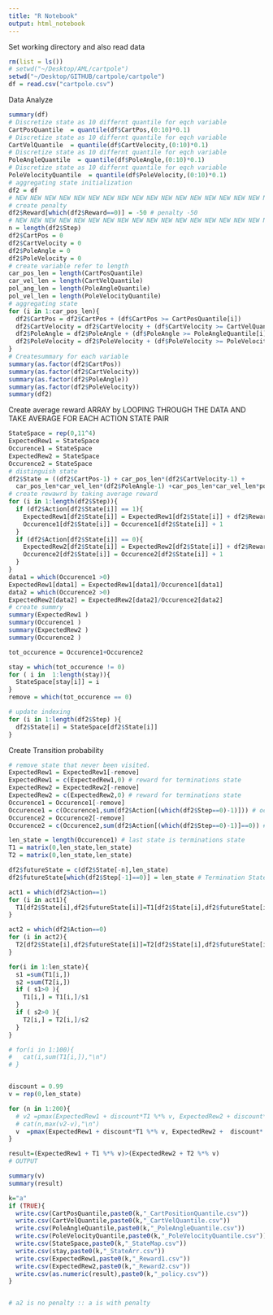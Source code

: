 ```yaml
---
title: "R Notebook"
output: html_notebook
---
```

Set working directory and also read data
```r
rm(list = ls())
# setwd("~/Desktop/AML/cartpole")
setwd("~/Desktop/GITHUB/cartpole/cartpole")
df = read.csv("cartpole.csv")
```

Data Analyze
```r
summary(df)
# Discretize state as 10 differnt quantile for eqch variable
CartPosQuantile  = quantile(df$CartPos,(0:10)*0.1)
# Discretize state as 10 differnt quantile for eqch variable
CartVelQuantile  = quantile(df$CartVelocity,(0:10)*0.1)
# Discretize state as 10 differnt quantile for eqch variable
PoleAngleQuantile  = quantile(df$PoleAngle,(0:10)*0.1)
# Discretize state as 10 differnt quantile for eqch variable
PoleVelocityQuantile  = quantile(df$PoleVelocity,(0:10)*0.1)
# aggregating state initialization
df2 = df
# NEW NEW NEW NEW NEW NEW NEW NEW NEW NEW NEW NEW NEW NEW NEW NEW NEW NEW NEW NEW NEW NEW NEW NEW NEW NEW NEW NEW NEW NEW NEW NEW
# create penalty
df2$Reward[which(df2$Reward==0)] = -50 # penalty -50
# NEW NEW NEW NEW NEW NEW NEW NEW NEW NEW NEW NEW NEW NEW NEW NEW NEW NEW NEW NEW NEW NEW NEW NEW NEW NEW NEW NEW NEW NEW NEW NEW
n = length(df2$Step)
df2$CartPos = 0
df2$CartVelocity = 0
df2$PoleAngle = 0
df2$PoleVelocity = 0
# create variable refer to length
car_pos_len = length(CartPosQuantile)
car_vel_len = length(CartVelQuantile)
pol_ang_len = length(PoleAngleQuantile)
pol_vel_len = length(PoleVelocityQuantile)
# aggregating state 
for (i in 1:car_pos_len){
  df2$CartPos = df2$CartPos + (df$CartPos >= CartPosQuantile[i])
  df2$CartVelocity = df2$CartVelocity + (df$CartVelocity >= CartVelQuantile[i])
  df2$PoleAngle = df2$PoleAngle + (df$PoleAngle >= PoleAngleQuantile[i])
  df2$PoleVelocity = df2$PoleVelocity + (df$PoleVelocity >= PoleVelocityQuantile[i])
}
# Createsummary for each variable
summary(as.factor(df2$CartPos))
summary(as.factor(df2$CartVelocity))
summary(as.factor(df2$PoleAngle))
summary(as.factor(df2$PoleVelocity))
summary(df2)

```

Create average reward ARRAY by LOOPING THROUGH THE DATA AND TAKE AVERAGE FOR EACH ACTION STATE PAIR
```r
StateSpace = rep(0,11^4)
ExpectedRew1 = StateSpace
Occurence1 = StateSpace
ExpectedRew2 = StateSpace
Occurence2 = StateSpace
# distinguish state
df2$State = ((df2$CartPos-1) + car_pos_len*(df2$CartVelocity-1) + 
  car_pos_len*car_vel_len*(df2$PoleAngle-1) +car_pos_len*car_vel_len*pol_ang_len*(df2$PoleVelocity-1))+1
# create rewawrd by taking average reward
for (i in 1:length(df2$Step)){
  if (df2$Action[df2$State[i]] == 1){
    ExpectedRew1[df2$State[i]] = ExpectedRew1[df2$State[i]] + df2$Reward[i]
    Occurence1[df2$State[i]] = Occurence1[df2$State[i]] + 1    
  }
  if (df2$Action[df2$State[i]] == 0){
    ExpectedRew2[df2$State[i]] = ExpectedRew2[df2$State[i]] + df2$Reward[i]
    Occurence2[df2$State[i]] = Occurence2[df2$State[i]] + 1    
  }
}
data1 = which(Occurence1 >0)
ExpectedRew1[data1] = ExpectedRew1[data1]/Occurence1[data1] 
data2 = which(Occurence2 >0)
ExpectedRew2[data2] = ExpectedRew2[data2]/Occurence2[data2] 
# create summry 
summary(ExpectedRew1 )
summary(Occurence1 )
summary(ExpectedRew2 )
summary(Occurence2 )

tot_occurence = Occurence1+Occurence2

stay = which(tot_occurence != 0)
for ( i in  1:length(stay)){
  StateSpace[stay[i]] = i 
}
remove = which(tot_occurence == 0)

# update indexing 
for (i in 1:length(df2$Step) ){
  df2$State[i] = StateSpace[df2$State[i]]
}
```


Create Transition probability
```r
# remove state that never been visited.
ExpectedRew1 = ExpectedRew1[-remove]
ExpectedRew1 = c(ExpectedRew1,0) # reward for terminations state
ExpectedRew2 = ExpectedRew2[-remove]
ExpectedRew2 = c(ExpectedRew2,0) # reward for terminations state
Occurence1 = Occurence1[-remove]
Occurence1 = c(Occurence1,sum(df2$Action[(which(df2$Step==0)-1)])) # occurence for terminations state
Occurence2 = Occurence2[-remove]
Occurence2 = c(Occurence2,sum(df2$Action[(which(df2$Step==0)-1)]==0)) # occurence for terminations state

len_state = length(Occurence1) # last state is terminations state
T1 = matrix(0,len_state,len_state)
T2 = matrix(0,len_state,len_state)

df2$futureState = c(df2$State[-n],len_state)
df2$futureState[which(df2$Step[-1]==0)] = len_state # Termination State

act1 = which(df2$Action==1) 
for (i in act1){
  T1[df2$State[i],df2$futureState[i]]=T1[df2$State[i],df2$futureState[i]]+1
}

act2 = which(df2$Action==0) 
for (i in act2){
  T2[df2$State[i],df2$futureState[i]]=T2[df2$State[i],df2$futureState[i]]+1
}

for(i in 1:len_state){
  s1 =sum(T1[i,])
  s2 =sum(T2[i,])
  if ( s1>0 ){
    T1[i,] = T1[i,]/s1
  }
  if ( s2>0 ){
    T2[i,] = T2[i,]/s2
  }
}

# for(i in 1:100){
#   cat(i,sum(T1[i,]),"\n")
# }


discount = 0.99
v = rep(0,len_state)

for (n in 1:200){
  # v2 =pmax(ExpectedRew1 + discount*T1 %*% v, ExpectedRew2 + discount*T2 %*% v)
  # cat(n,max(v2-v),"\n")
  v  =pmax(ExpectedRew1 + discount*T1 %*% v, ExpectedRew2 +  discount* T2 %*% v)
}

result=(ExpectedRew1 + T1 %*% v)>(ExpectedRew2 + T2 %*% v)
# OUTPUT

summary(v)
summary(result)

k="a"
if (TRUE){
  write.csv(CartPosQuantile,paste0(k,"_CartPositionQuantile.csv"))
  write.csv(CartVelQuantile,paste0(k,"_CartVelQuantile.csv"))
  write.csv(PoleAngleQuantile,paste0(k,"_PoleAngleQuantile.csv"))
  write.csv(PoleVelocityQuantile,paste0(k,"_PoleVelocityQuantile.csv"))
  write.csv(StateSpace,paste0(k,"_StateMap.csv"))
  write.csv(stay,paste0(k,"_StateArr.csv"))
  write.csv(ExpectedRew1,paste0(k,"_Reward1.csv"))
  write.csv(ExpectedRew2,paste0(k,"_Reward2.csv"))
  write.csv(as.numeric(result),paste0(k,"_policy.csv"))
}


# a2 is no penalty :: a is with penalty

```

